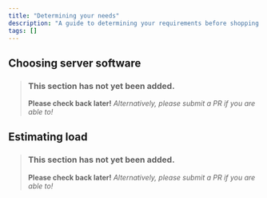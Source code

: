 ```yaml
---
title: "Determining your needs"
description: "A guide to determining your requirements before shopping for hosting services."
tags: []
---
```


## Choosing server software
> ### This section has not yet been added.
> **Please check back later!** *Alternatively, please submit a PR if you are able to!*
<v comment="Overlap with admin/configuration-discernment" />


## Estimating load
> ### This section has not yet been added.
> **Please check back later!** *Alternatively, please submit a PR if you are able to!*
<v comment="Basic guide to estimating if a server will be a heavy load." />